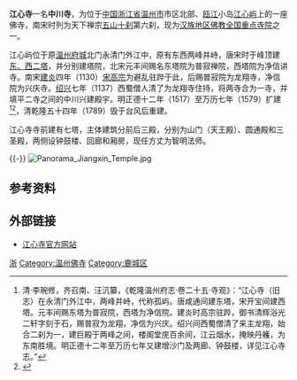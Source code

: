 {{coord|28|1|37.3|N|120|38|48.9|E|region:CN|display=title}}
{{文物保护单位
| 级别 = 省级
| 省区市 = 浙江省
| 图片 = [[File:Jiangxin_Temple_07_2018-10.jpg|260px]]<br><small>山门，2018年10月</small>
| 名称 = 江心寺
| 编号 = 6-156
| 分类 = 古建筑
| 时代 = 清
| 所在 = [[温州市|温州市]][[鹿城区|鹿城区]]
| 登录 = 2011年1月7日
}}
'''江心寺'''一名'''中川寺'''，为位于[[中国|中国]][[浙江省|浙江省]][[温州市|温州市]]市区北部、[[瓯江|瓯江]]小岛[[江心屿|江心屿]]上的一座佛寺，南宋时列为天下禅宗[[五山十刹|五山十刹]]第六刹，现为[[汉族地区佛教全国重点寺院|汉族地区佛教全国重点寺院]]之一。

江心屿位于原[[温州城墙|温州府城]]北门永清门外江中，原有东西两峰并峙，唐宋时于峰顶建[[江心屿东、西塔|东、西二塔]]，并分别建塔院，北宋元丰间赐名东塔院为普寂禅院，西塔院为净信讲寺。南宋[[建炎|建炎]]四年（1130）[[宋高宗|宋高宗]]为避乱驻跸于此，后赐普寂院为龙翔寺，净信院为兴庆寺。[[紹興_(南宋)|绍兴]]七年（1137）西蜀僧人清了为龙翔寺住持，将两寺合为一寺，并填平二寺之间的中川兴建殿宇。明正德十二年（1517）至万历七年（1579）扩建<ref>清·李琬修，齐召南、汪沆纂，《乾隆温州府志·卷二十五·寺观》：“江心寺（旧志）在永清门外江中，两峰并峙，代称孤屿。唐咸通间建东塔，宋开宝间建西塔。元丰间赐东塔为普寂院，西塔为净信院。建炎时高宗驻跸，御书清辉浴光二轩字刻于石，赐普寂为龙翔，净信为兴庆。绍兴间西蜀僧清了来主龙翔，始合二刹为一，建巨殿于两峰之间，楼阁堂庑百余间，江云烟水，掩映丹艧，为东南胜境。明正德十二年至万历七年又建增沙门及两廊、钟鼓楼，详见江心寺志。”</ref><ref>{{cite web|url=http://www.cssn.cn/zjx/zjx_zjsj/201502/t20150203_1502256.shtml|title=《温州江心寺：禅宗六刹 江天佛国》|accessdate=2018-10-13|work=|publisher=中国社会科学网|archive-date=2018-10-13|archive-url=https://web.archive.org/web/20181013132945/http://www.cssn.cn/zjx/zjx_zjsj/201502/t20150203_1502256.shtml|dead-url=no}}</ref>，清乾隆五十四年（1789）毁于台风后重建。

江心寺寺前建有七塔，主体建筑分前后三殿，分别为山门（天王殿）、圆通殿和三圣殿，两侧设钟鼓楼、回廊和厢房，现任方丈为智明法师。

{{Quote box
|width=60%
|align=left
|quote=云朝朝朝朝朝朝朝朝散（yún， zhāo cháo， zhāo zhāo cháo，zhāo cháo zhāo sàn）<br />潮长长长长长长长长消（cháo，cháng zhǎng， cháng cháng zhǎng， cháng zhǎng cháng xiāo）
|source=——[[王十朋|王十朋]]·江心寺山门对联
|}}
{{-}}
[[File:Panorama_Jiangxin_Temple.jpg|thumb]]
== 参考资料 ==
{{reflist|2}}
{{DEFAULTSORT:J江}}
{{Commons category|Jiangxin Temple}}

== 外部链接 ==
*[https://web.archive.org/web/20100115165546/http://www.jiangxinsi.com/ 江心寺官方网站]

{{禅院五山十刹}}
{{China-buddhism-temple}}
{{温州市境内的浙江省文物保护单位}}

[[Category:汉族地区佛教全国重点寺院|浙]]
[[Category:温州佛寺|Category:温州佛寺]]
[[Category:鹿城区|Category:鹿城区]]